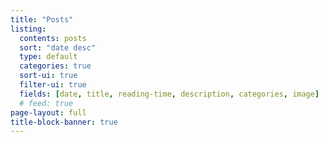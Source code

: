 ```yaml
---
title: "Posts"
listing:
  contents: posts
  sort: "date desc"
  type: default
  categories: true
  sort-ui: true
  filter-ui: true
  fields: [date, title, reading-time, description, categories, image]
  # feed: true
page-layout: full
title-block-banner: true
---
```

